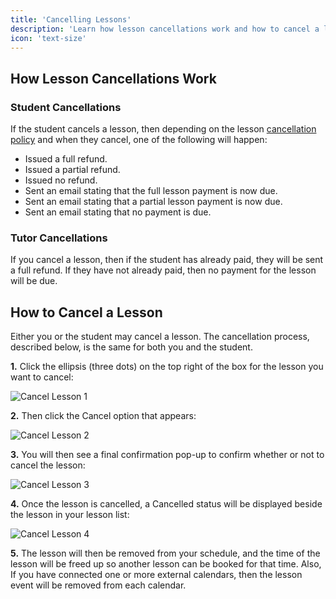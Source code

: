 ```yaml
---
title: 'Cancelling Lessons'
description: 'Learn how lesson cancellations work and how to cancel a lesson'
icon: 'text-size'
---
```


## How Lesson Cancellations Work

### Student Cancellations

If the student cancels a lesson, then depending on the lesson [cancellation policy](/templates/create-new-template#cancellation-policy) and when they cancel, one of the following will happen:

- Issued a full refund.
- Issued a partial refund.
- Issued no refund.
- Sent an email stating that the full lesson payment is now due.
- Sent an email stating that a partial lesson payment is now due.
- Sent an email stating that no payment is due.

### Tutor Cancellations

If you cancel a lesson, then if the student has already paid, they will be sent a full refund. If they have not already paid, then no payment for the lesson will be due.

## How to Cancel a Lesson

Either you or the student may cancel a lesson. The cancellation process, described below, is the same for both you and the student.

**1.** Click the ellipsis (three dots) on the top right of the box for the lesson you want to cancel:

![Cancel Lesson 1](/images/cancel-lesson-1.png)

**2.** Then click the Cancel option that appears:

![Cancel Lesson 2](/images/cancel-lesson-2.png)

**3.** You will then see a final confirmation pop-up to confirm whether or not to cancel the lesson:

![Cancel Lesson 3](/images/cancel-lesson-4.png)

**4.** Once the lesson is cancelled, a Cancelled status will be displayed beside the lesson in your lesson list:

![Cancel Lesson 4](/images/cancel-lesson-3.png)

**5.** The lesson will then be removed from your schedule, and the time of the lesson will be freed up so another lesson can be booked for that time. 
Also, If you have connected one or more external calendars, then the lesson event will be removed from each calendar.
